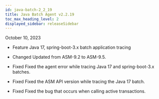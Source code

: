 ```yaml
---
id: java-batch-2_2_19
title: Java Batch Agent v2.2.19
toc_max_heading_level: 2
displayed_sidebar: releaseSidebar
---
```


October 10, 2023

- <Status>Feature</Status> Java 17, spring-boot-3.x batch application tracing

- <Status>Changed</Status> Updated from ASM-9.2 to ASM-9.5.

- <Status>Fixed</Status> Fixed the agent error while tracing Java 17 and spring-boot-3.x batches.

- <Status>Fixed</Status> Fixed the ASM API version while tracing the Java 17 batch.

- <Status>Fixed</Status> Fixed the bug that occurs when calling active transactions.
